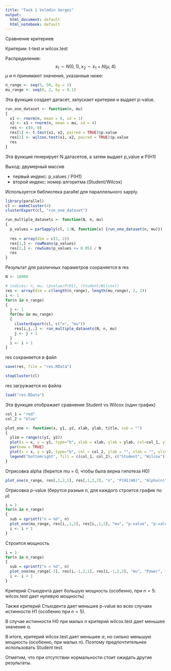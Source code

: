 ```yaml
---
title: "Task 1 Volodin Sergei"
output:
  html_document: default
  html_notebook: default
---
```

Сравнение критериев

Критерии: t-test и wilcox.test

Распределения:
$$x_1\sim N(0, 1),\,x_2\sim x_1+N(\mu,4)$$
$\mu$ и $n$ принимают значения, указанные ниже:
```r
n_range <- seq(5, 50, by = 5)
mu_range <- seq(0, 2, by = 0.1)
```

Эта функция создает датасет, запускает критерии и выдает p-value.

```r
run_one_dataset <- function(n, mu)
{
  x1 <- rnorm(n, mean = 0, sd = 1)
  x2 <- x1 + rnorm(n, mean = mu, sd = 4)
  res <- c(0, 0)
  res[1] <- t.test(x1, x2, paired = TRUE)$p.value
  res[2] <- wilcox.test(x1, x2, paired = TRUE)$p.value
  res
}

```

Эта функция генерирует N датасетов, а затем выдает p_value и P(H1)

Выход: двумерный массив

* первый индекс: p_values / P(H1)
* второй индекс: номер алгоритма (Student/Wilcox)

Используется библиотека parallel для параллельного sapply.

```r
library(parallel)
cl <- makeCluster(4)
clusterExport(cl, "run_one_dataset")
```

```r
run_multiple_datasets <- function(N, n, mu)
{
  p_values = parSapply(cl, 1:N, function(x) {run_one_dataset(n, mu)})
  
  res = array(dim = c(2, 2))
  res[1,] <- rowMeans(p_values)
  res[2,] <- rowSums(p_values <= 0.05) / N
  res
}
```

Результат для различных параметров сохраняется в res

```r
N <- 10000

# indices: n, mu, (pvalue/P(H1), (Student/Wilcox))
res <- array(dim = c(length(n_range), length(mu_range), 2, 2))
i <- 1
for(n in n_range)
{
  j <- 1
  for(mu in mu_range)
  {
    clusterExport(cl, c("n", "mu"))
    res[i,j,,] <- run_multiple_datasets(N, n, mu)
    j <- j + 1
  }
  i <- i + 1
}
```

res сохраняется в файл

```r
save(res, file = "res.RData")
```

```r
stopCluster(cl)
```

res загружается из файла

```r
load("res.RData")
```

Эта функция отображает сравнение Student vs Wilcox (один график)

```r
col_1 = "red"
col_2 = "blue"

plot_one <- function(x, y1, y2, xlab, ylab, title, sub = "")
{
  ylim = range(c(y1, y2))
  plot(x = x, y = y1, type="b", xlab = xlab, ylab = ylab, col=col_1, ylim = ylim, main = title, sub = sub)
  par(new = TRUE)
  plot(x = x, y = y2, type="b", col = col_2, ylab = "", xlab = "", ylim = ylim)
  legend("bottomright", fill = c(col_1, col_2), c("Student", "Wilcox"))
}
```

Отрисовка alpha (берется mu = 0, чтобы была верна гипотеза H0)

```r
plot_one(n_range, res[,1,2,1], res[,1,2,2], "n", "P(H1|H0)", "Alpha(n)", "mu = 0")
```

Отрисовка p-value (берутся разные n, для каждого строится график по $\mu$)

```r
i = 1
for(n in n_range)
{
  sub = sprintf("n = %d", n)
  plot_one(mu_range, res[i,,1,1], res[i,,1,2], "mu", "p-value", "p-value(mu)", sub)
  i <- i + 1
}
```
Строится мощность

```r
i = 1
for(n in n_range)
{
  sub = sprintf("n = %d", n)
  plot_one(mu_range[-1], res[i,-1,2,1], res[i,-1,2,2], "mu", "Power", "Power(mu)", sub)
  i <- i + 1
}
```

Критерий Стьюдента дает большую мощность (особенно, при $n=5$: wilcox.test дает нулевую мощность)

Также критерий Стьюдента дает меньшее p-value во всех случаях истинности H1 (особенно при $n = 5$).

В случае истинности H0 при малых $n$ критерий wilcox.test дает меньшее значение $\alpha$.

В итоге, критерий wilcox.test дает меньшее $\alpha$, но сильно меньшую мощность (особенно, при малых $n$). Поэтому предпочтительнее использовать Student test.

Отметим, что при отсутствии нормальности стоит ожидать другие результаты.